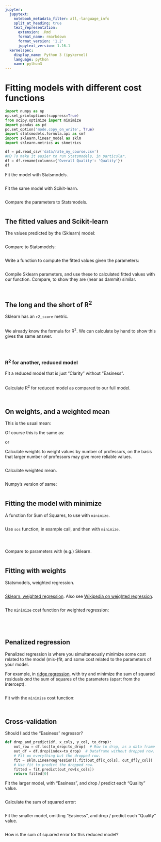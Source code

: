 ```yaml
---
jupyter:
  jupytext:
    notebook_metadata_filter: all,-language_info
    split_at_heading: true
    text_representation:
      extension: .Rmd
      format_name: rmarkdown
      format_version: '1.2'
      jupytext_version: 1.16.1
  kernelspec:
    display_name: Python 3 (ipykernel)
    language: python
    name: python3
---
```


# Fitting models with different cost functions

```python
import numpy as np
np.set_printoptions(suppress=True)
from scipy.optimize import minimize
import pandas as pd
pd.set_option('mode.copy_on_write', True)
import statsmodels.formula.api as smf
import sklearn.linear_model as sklm
import sklearn.metrics as skmetrics
```

```python
df = pd.read_csv('data/rate_my_course.csv')
#MB To make it easier to run Statsmodels, in particular.
df = df.rename(columns={'Overall Quality': 'Quality'})
df
```

Fit the model with Statsmodels.

```python

```

Fit the same model with Scikit-learn.

```python

```

Compare the parameters to Statsmodels.

```python

```

## The fitted values and Scikit-learn

The values predicted by the (Sklearn) model:

```python

```

Compare to Statsmodels:

```python

```

Write a function to compute the fitted values given the parameters:


```python

```

Compile Sklearn parameters, and use these to calculated fitted values with our function.  Compare, to show they are (near as dammit) similar.

```python

```

```python

```

## The long and the short of R^2^

Sklearn has an `r2_score` metric.

```python

```

We already know the formula for R^2^.  We can calculate by hand to show this gives the same answer.

```python

```

```python

```

```python

```

### R^2^ for another, reduced model

Fit a reduced model that is just "Clarity" without "Easiness".

```python

```

Calculate R^2^ for reduced model as compared to our full model.

```python

```

```python

```

## On weights, and a weighted mean

This is the usual mean:


Of course this is the same as:


or


Calculate weights to weight values by number of professors, on the basis that larger number of professors may give more reliable values.

```python

```

Calculate weighted mean.

```python

```

Numpy's version of same:

```python

```

## Fitting the model with minimize

A function for Sum of Squares, to use with `minimize`.

```python

```

Use `sos` function, in example call, and then with `minimize`.

```python

```

```python

```

```python

```

Compare to parameters with (e.g.) Sklearn.

```python

```

## Fitting with weights

Statsmodels, weighted regression.

```python

```

[Sklearn, weighted
regression](https://scikit-learn.org/stable/modules/generated/sklearn.linear_model.LinearRegression.html).
Also see [Wikipedia on weighted
regression](https://en.wikipedia.org/wiki/Weighted_least_squares).

```python

```

The `minimize` cost function for weighted regression:

```python

```

```python

```

```python

```

```python

```

## Penalized regression

Penalized regression is where you simultaneously minimize some cost related to the model (mis-)fit, and some cost related to the parameters of your model.

For example, in [ridge
regression](https://scikit-learn.org/stable/modules/generated/sklearn.linear_model.Ridge.html),
with try and minimize the sum of squared residuals _and_ the sum of squares
of the parameters (apart from the intercept).

```python

```

Fit with the `minimize` cost function:

```python

```

```python

```

## Cross-validation

Should I add the "Easiness" regressor?

```python
def drop_and_predict(df, x_cols, y_col, to_drop):
    out_row = df.loc[to_drop:to_drop]  # Row to drop, as a data frame
    out_df = df.drop(index=to_drop)  # Dataframe without dropped row.
    # Fit on everything but the dropped row.
    fit = sklm.LinearRegression().fit(out_df[x_cols], out_df[y_col])
    # Use fit to predict the dropped row.
    fitted = fit.predict(out_row[x_cols])
    return fitted[0]
```

Fit the larger model, with "Easiness", and drop / predict each "Quality" value.

```python

```

Calculate the sum of squared error:

```python

```

Fit the smaller model, omitting "Easiness", and drop / predict each "Quality"
value.

```python

```

How is the sum of squared error for this reduced model?

```python

```
